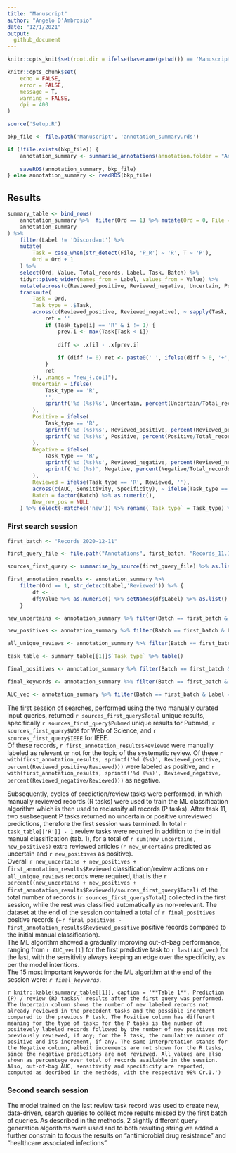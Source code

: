 ```yaml
---
title: "Manuscript"
author: "Angelo D'Ambrosio"
date: "12/1/2021"
output:
  github_document
---
```


```r

knitr::opts_knit$set(root.dir = ifelse(basename(getwd()) == 'Manuscript', dirname(getwd()), getwd()))

knitr::opts_chunk$set(
	echo = FALSE,
	error = FALSE,
	message = T,
	warning = FALSE,
	dpi = 400
)

source('Setup.R')

bkp_file <- file.path('Manuscript', 'annotation_summary.rds')

if (!file.exists(bkp_file)) {
	annotation_summary <- summarise_annotations(annotation.folder = "Annotations", plot = F)
	
	saveRDS(annotation_summary, bkp_file)
} else annotation_summary <- readRDS(bkp_file)

```

## Results

```r

summary_table <- bind_rows(
	annotation_summary %>%  filter(Ord == 1) %>% mutate(Ord = 0, File = 'Input_P_R', Value = replace(Value, !str_detect(Label, 'Reviewed'), 0)),
	annotation_summary 
) %>% 
	filter(Label != 'Discordant') %>% 
	mutate(
		Task = case_when(str_detect(File, 'P_R') ~ 'R', T ~ 'P'),
		Ord = Ord + 1
	) %>% 
	select(Ord, Value, Total_records, Label, Task, Batch) %>% 
	tidyr::pivot_wider(names_from = Label, values_from = Value) %>%
	mutate(across(c(Reviewed_positive, Reviewed_negative, Uncertain, Positive, Negative), as.numeric)) %>% 
	transmute(
		Task = Ord,
		Task_type = .$Task,
		across(c(Reviewed_positive, Reviewed_negative), ~ sapply(Task, function(i) {
			ret = ''
			if (Task_type[i] == 'R' & i != 1) {
				prev.i <- max(Task[Task < i])
				
				diff <- .x[i] - .x[prev.i]
				
				if (diff != 0) ret <- paste0(' ', ifelse(diff > 0, '+', ''), diff)
			}
			ret
		}), .names = "new_{.col}"),
		Uncertain = ifelse(
			Task_type == 'R',
			'',
			sprintf('%d (%s)%s', Uncertain, percent(Uncertain/Total_records), ifelse(New_uncertain > 0 , paste0(' +', New_uncertain), ''))
		),
		Positive = ifelse(
			Task_type == 'R',
			sprintf('%d (%s)%s', Reviewed_positive, percent(Reviewed_positive/Total_records), new_Reviewed_positive),
			sprintf('%d (%s)%s', Positive, percent(Positive/Total_records), ifelse(New_positive > 0, paste0(' +', New_positive), ''))
		),
		Negative = ifelse(
			Task_type == 'R',
			sprintf('%d (%s)%s', Reviewed_negative, percent(Reviewed_negative/Total_records), new_Reviewed_negative),
			sprintf('%d (%s)', Negative, percent(Negative/Total_records))
		),
		Reviewed = ifelse(Task_type == 'R', Reviewed, ''),
		across(c(AUC, Sensitivity, Specificity), ~ ifelse(Task_type == 'P', .x, ''), .names = '{.col} [98% Cr.I.]'),
		Batch = factor(Batch) %>% as.numeric(),
		New_rev_pos = NULL
	) %>% select(-matches('new')) %>% rename(`Task type` = Task_type) %>% group_split(Batch) %>% lapply(function(df) select(df, -Batch))
```

### First search session

```r

first_batch <- "Records_2020-12-11"

first_query_file <- file.path("Annotations", first_batch, "Records_11.12.20.xlsx")

sources_first_query <- summarise_by_source(first_query_file) %>% as.list()

first_annotation_results <- annotation_summary %>%
	filter(Ord == 1, str_detect(Label,'Reviewed')) %>% {
		df <- .
		df$Value %>% as.numeric() %>% setNames(df$Label) %>% as.list()
	}

new_uncertains <- annotation_summary %>% filter(Batch == first_batch & Label == 'New_uncertain') %>% pull(Value) %>% as.numeric() %>% sum()

new_positives <- annotation_summary %>% filter(Batch == first_batch & Label == 'New_positive') %>% pull(Value) %>% as.numeric() %>% sum()

all_unique_reviews <- annotation_summary %>% filter(Batch == first_batch & Label == 'Reviewed') %>% pull(Value) %>% as.numeric() %>% max()

task_table <- summary_table[[1]]$`Task type` %>% table()

final_positives <- annotation_summary %>% filter(Batch == first_batch & Label == 'Reviewed_positive') %>% pull(Value) %>% as.numeric() %>% max()

final_keywords <- annotation_summary %>% filter(Batch == first_batch & Label == 'Important_vars') %>% pull(Value) %>% last()

AUC_vec <- annotation_summary %>% filter(Batch == first_batch & Label == 'AUC') %>% pull(Value)
```


The first session of searches, performed using the two manually curated input queries, returned `r sources_first_query$Total` unique results, specifically `r sources_first_query$Pubmed` unique results for Pubmed, `r sources_first_query$WOS` for Web of Science, and `r sources_first_query$IEEE` for IEEE.\
Of these records, `r first_annotation_results$Reviewed` were manually labeled as relevant or not for the topic of the systematic review. Of these `r with(first_annotation_results, sprintf('%d (%s)', Reviewed_positive, percent(Reviewed_positive/Reviewed)))` were labeled as positive, and `r with(first_annotation_results, sprintf('%d (%s)', Reviewed_negative, percent(Reviewed_negative/Reviewed)))` as negative.

Subsequently, cycles of prediction/review tasks were performed, in which manually reviewed records (R tasks) were used to train the ML classification algorithm which is then used to reclassify all records (P tasks). After task 11, two susbsequent P tasks returned no uncertain or positive unreviewed predictions, therefore the first session was termined. In total `r task_table[['R']] - 1` review tasks were required in addition to the initial manual classification (tab. 1), for a total of `r sum(new_uncertains, new_positives)` extra reviewed articles (`r new_uncertains` predicted as uncertain and `r new_positives` as positive).\
Overall `r new_uncertains + new_positives + first_annotation_results$Reviewed` classification/review actions on `r all_unique_reviews` records were required, that is the `r percent((new_uncertains + new_positives + first_annotation_results$Reviewed)/sources_first_query$Total)` of the total number of records (`r sources_first_query$Total`) collected in the first session, while the rest was classified automatically as non-relevant.
The dataset at the end of the session contained a total of `r final_positives` positive records (+`r final_positives - first_annotation_results$Reviewed_positive` positive records compared to the initial manual classification).\
The ML algorithm showed a gradually improving out-of-bag performance, ranging from `r AUC_vec[1]` for the first predictive task to `r last(AUC_vec)` for the last, with the sensitivity always keeping an edge over the specificity, as per the model intentions.\
The 15 most important keywords for the ML algorithm at the end of the session were: *`r final_keywords`*.

`r knitr::kable(summary_table[[1]], caption = '**Table 1**. Prediction (P) / review (R) tasks\' results after the first query was performed. The Uncertain column shows the number of new labeled records not already reviewed in the precedent tasks and the possible increment compared to the previous P task. The Positive column has different meaning for the type of task: for the P tasks is the number of positevely labeled records followed by the number of new positives not previously reviewed, if any; for the R task, the cumulative number of positive and its increment, if any. The same interpretation stands for the Negative column, albeit increments are not shown for the R tasks, since the negative predictions are not reviewed. All values are also shown as percentege over total of records available in the session. Also, out-of-bag AUC, sensitivity and specificity are reported, computed as decribed in the methods, with the respective 98% Cr.I.')`


### Second search session
The model trained on the last review task record was used to create new, data-driven, search queries to collect more results missed by the first batch of queries. As described in the methods, 2 slightly different query-generation algorithms were used and to both resulting string we added a further constrain to focus the results on "antimicrobial drug resistance" and "healthcare associated infections". 
